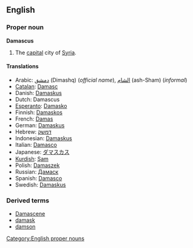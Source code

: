 ==English==
{{wikipedia}}
===Proper noun===
'''Damascus'''
[[Category:English proper nouns]]
#The [[capital]] city of [[Syria]].

====Translations====
*Arabic: [[دمشق]] (Dimashq) (''official name''), [[الشام]] (ash-Sham) (''informal'')
*[[Catalan]]: [[Damasc]]
*Danish: [[Damaskus#Danish|Damaskus]]
*Dutch: Damascus
*[[Esperanto]]: [[Damasko]]
*Finnish: [[Damaskos]]
*French: [[Damas]]
*German: [[Damaskus#German|Damaskus]]
*Hebrew: [[דמשק]]
*Indonesian: [[Damaskus#Indonesian|Damaskus]]
*Italian: [[Damasco#Italian|Damasco]]
*Japanese: [[ダマスカス]]
*[[Kurdish]]: [[Şam]]
*Polish: [[Damaszek]]
*Russian: [[Дамаск]]
*Spanish: [[Damasco#Spanish|Damasco]]
*Swedish: [[Damaskus#Swedish|Damaskus]]

===Derived terms===
*[[Damascene]]
*[[damask]]<!--etymologically derived from "Damascus"-->
*[[damson]]<!--etymologically derived from "Damascus"-->